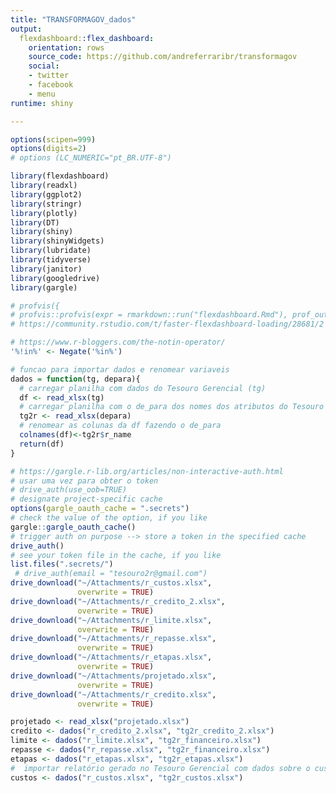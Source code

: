 ```yaml
---
title: "TRANSFORMAGOV_dados"
output:
  flexdashboard::flex_dashboard:
    orientation: rows
    source_code: https://github.com/andreferraribr/transformagov
    social:
    - twitter
    - facebook
    - menu
runtime: shiny

---
```




```r
options(scipen=999)
options(digits=2)
# options (LC_NUMERIC="pt_BR.UTF-8")
```




```r
library(flexdashboard)
library(readxl)
library(ggplot2)
library(stringr)
library(plotly)
library(DT)
library(shiny)
library(shinyWidgets)
library(lubridate)
library(tidyverse)
library(janitor)
library(googledrive)
library(gargle)

```

```r
# profvis({  
# profvis::profvis(expr = rmarkdown::run("flexdashboard.Rmd"), prof_output = "flexdashboard.html")
# https://community.rstudio.com/t/faster-flexdashboard-loading/28681/2
```



```r
# https://www.r-bloggers.com/the-notin-operator/
'%!in%' <- Negate('%in%')
```

```r
# funcao para importar dados e renomear variaveis
dados = function(tg, depara){
  # carregar planilha com dados do Tesouro Gerencial (tg)
  df <- read_xlsx(tg)
  # carregar planilha com o de_para dos nomes dos atributos do Tesouro Gerencial para nomes mais amigáveis para as variáveis. Por exemplo, de(Unidade Orçamentária Código) para(uo_cod)
  tg2r <- read_xlsx(depara)
  # renomear as colunas da df fazendo o de_para
  colnames(df)<-tg2r$r_name
  return(df)
}
```






```r
# https://gargle.r-lib.org/articles/non-interactive-auth.html
# usar uma vez para obter o token
# drive_auth(use_oob=TRUE)
# designate project-specific cache
options(gargle_oauth_cache = ".secrets")
# check the value of the option, if you like
gargle::gargle_oauth_cache()
# trigger auth on purpose --> store a token in the specified cache
drive_auth()
# see your token file in the cache, if you like
list.files(".secrets/")
 # drive_auth(email = "tesouro2r@gmail.com")
drive_download("~/Attachments/r_custos.xlsx",
               overwrite = TRUE)
drive_download("~/Attachments/r_credito_2.xlsx",
               overwrite = TRUE)
drive_download("~/Attachments/r_limite.xlsx",
               overwrite = TRUE)
drive_download("~/Attachments/r_repasse.xlsx",
               overwrite = TRUE)
drive_download("~/Attachments/r_etapas.xlsx",
               overwrite = TRUE)
drive_download("~/Attachments/projetado.xlsx",
               overwrite = TRUE)
drive_download("~/Attachments/r_credito.xlsx",
               overwrite = TRUE)
```
```r
projetado <- read_xlsx("projetado.xlsx")
credito <- dados("r_credito_2.xlsx", "tg2r_credito_2.xlsx")
limite <- dados("r_limite.xlsx", "tg2r_financeiro.xlsx")
repasse <- dados("r_repasse.xlsx", "tg2r_financeiro.xlsx")
etapas <- dados("r_etapas.xlsx", "tg2r_etapas.xlsx")
#  importar relatório gerado no Tesouro Gerencial com dados sobre o custos e renomear as colunas
custos <- dados("r_custos.xlsx", "tg2r_custos.xlsx")
```
